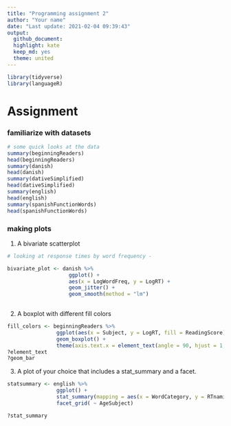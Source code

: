 ```yaml
---
title: "Programming assignment 2"
author: "Your name"
date: "Last update: 2021-02-04 09:39:43"
output:
  github_document:
  highlight: kate
  keep_md: yes
  theme: united
---
```


```r
library(tidyverse)
library(languageR)
```

# Assignment 

### familiarize with datasets

```r
# some quick looks at the data
summary(beginningReaders)
head(beginningReaders)
summary(danish)
head(danish)
summary(dativeSimplified)
head(dativeSimplified)
summary(english)
head(english)
summary(spanishFunctionWords)
head(spanishFunctionWords)
```


### making plots 
 1. A bivariate scatterplot
 
```r

# looking at response times by word frequency - 

bivariate_plot <- danish %>% 
                    ggplot() +
                    aes(x = LogWordFreq, y = LogRT) +
                    geom_jitter() +
                    geom_smooth(method = "lm")
                  

```
 
 2. A boxplot with different fill colors
 
```r

fill_colors <- beginningReaders %>% 
                ggplot(aes(x = Subject, y = LogRT, fill = ReadingScore)) +
                geom_boxplot() +
                theme(axis.text.x = element_text(angle = 90, hjust = 1, size = 5))
?element_text
?geom_bar

```
 
 3. A plot of your choice that includes a stat_summary and a facet.


```r
statsummary <- english %>%
                ggplot() +
                stat_summary(mapping = aes(x = WordCategory, y = RTnaming), fun.data = mean_sdl, geom  = "pointrange") + 
                facet_grid( ~ AgeSubject)

?stat_summary
```

